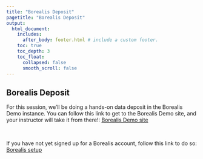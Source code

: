 ```yaml
---
title: "Borealis Deposit"
pagetitle: "Borealis Deposit"
output:
  html_document:
    includes:
      after_body: footer.html # include a custom footer.
    toc: true
    toc_depth: 3
    toc_float:
      collapsed: false
      smooth_scroll: false
---
```


## Borealis Deposit

For this session, we'll be doing a hands-on data deposit in the Borealis Demo instance.  You can follow this link to get to the Borealis Demo site, and your instructor will take it from there!: <a href="https://demo.borealisdata.ca/dataverse.xhtml">Borealis Demo site</a>

<br>

If you have not yet signed up for a Borealis account, follow this link to do so: <a href="Block7_EXT-Borealis.html">Borealis setup</a>